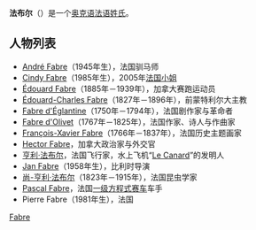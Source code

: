 '''法布尔'''（{{lang-fr|'''Fabre'''}}）是一个[[奥克语|奥克语]][[法语|法语]][[姓氏|姓氏]]。

==人物列表==
* [[André_Fabre|André Fabre]]（1945年生），法国驯马师
* [[Cindy_Fabre|Cindy Fabre]]（1985年生），2005年[[法国小姐|法国小姐]]
* [[Édouard_Fabre|Édouard Fabre]]（1885年－1939年），加拿大赛跑运动员
* [[Édouard-Charles_Fabre|Édouard-Charles Fabre]]（1827年－1896年），前蒙特利尔大主教
* [[Fabre_d'Églantine|Fabre d'Églantine]]（1750年－1794年），法国剧作家与革命者
* [[Fabre_d'Olivet|Fabre d'Olivet]]（1767年－1825年），法国作家、诗人与作曲家
* [[François-Xavier_Fabre|François-Xavier Fabre]]（1766年－1837年），法国历史主题画家
* [[Hector_Fabre|Hector Fabre]]，加拿大政治家与外交官
* [[亨利·法布尔|亨利·法布尔]]，法国飞行家，水上飞机“[[Le_Canard|Le Canard]]”的发明人
* [[Jan_Fabre|Jan Fabre]]（1958年生），比利时导演
* [[尚-亨利·法布尔|尚-亨利·法布尔]]（1823年－1915年），法国昆虫学家
* [[Pascal_Fabre|Pascal Fabre]]，法国[[一级方程式赛车|一级方程式赛车]]车手
* Pierre Fabre（1981年生），法国{{link-en|神经系统学家|neuroscientist}}

[[Category:法語姓氏|Fabre]]